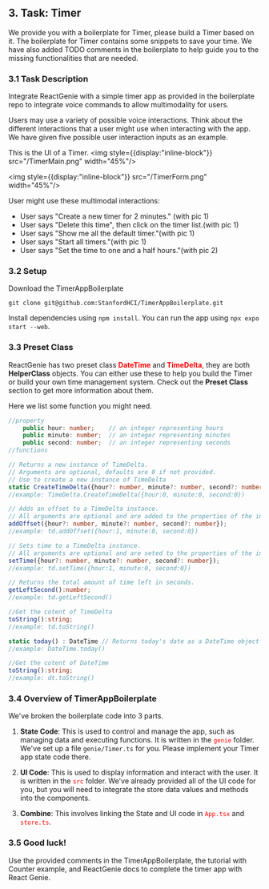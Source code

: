## 3. Task: Timer
We provide you with a boilerplate for Timer, please build a Timer based on it.
The boilerplate for Timer contains some snippets to save your time. We have also added TODO comments 
in the boilerplate to help guide you to the missing functionalities that are needed.

### 3.1 Task Description
Integrate ReactGenie with a simple timer app as provided in the boilerplate repo to integrate voice commands to 
allow multimodality for users. 

Users may use a variety of possible voice interactions. Think about the different interactions that a user 
might use when interacting with the app. We have given five possible user interaction inputs as an example.

This is the UI of a Timer. 
<img style={{display:"inline-block"}} src="/TimerMain.png" width="45%"/>

<img style={{display:"inline-block"}} src="/TimerForm.png" width="45%"/>

User might use these multimodal interactions:


* User says "Create a new timer for 2 minutes." (with pic 1)
* User says "Delete this time", then click on the timer list.(with pic 1)
* User says "Show me all the default timer."(with pic 1)
* User says "Start all timers."(with pic 1)
* User says "Set the time to one and a half hours."(with pic 2)

### 3.2 Setup
Download the TimerAppBoilerplate

```jscopy
git clone git@github.com:StanfordHCI/TimerAppBoilerplate.git
```

Install dependencies using `npm install`.
You can run the app using `npx expo start --web`.

### 3.3 Preset Class
ReactGenie has two preset class <font color='red'>**DateTime**</font> and <font color='red'>**TimeDelta**</font>, 
they are both **HelperClass** objects. You can either use these to help you build the Timer or build 
your own time management system. Check out the **Preset Class** section to get more information about them.

Here we list some function you might need.
```typescript filename="TimeDelta"
//property
    public hour: number;    // an integer representing hours
    public minute: number;  // an integer representing minutes
    public second: number;  // an integer representing seconds
//functions

// Returns a new instance of TimeDelta.
// Arguments are optional, defaults are 0 if not provided. 
// Use to create a new instance of TimeDelta
static CreateTimeDelta({hour?: number, minute?: number, second?: number}) : TimeDelta;
//example: TimeDelta.CreateTimeDelta({hour:0, minute:0, second:0})

// Adds an offset to a TimeDelta instance.
// All arguments are optional and are added to the properties of the instance
addOffset({hour?: number, minute?: number, second?: number});
//example: td.addOffset({hour:1, minute:0, second:0})

// Sets time to a TimeDelta instance.
// All arguments are optional and are seted to the properties of the instance
setTime({hour?: number, minute?: number, second?: number});
//example: td.setTime({hour:1, minute:0, second:0})

// Returns the total amount of time left in seconds.
getLeftSecond():number;
//example: td.getLeftSecond()

//Get the cotent of TimeDelta
toString():string;
//example: td.toString()
```
```typescript filename="DateTime"
static today() : DateTime // Returns today's date as a DateTime object
//example: DateTime.today()

//Get the cotent of DateTime
toString():string;
//example: dt.toString()
```

### 3.4 Overview of TimerAppBoilerplate 

We've broken the boilerplate code into 3 parts.

1. **State Code**: This is used to control and manage the app, such as managing data and executing functions. 
It is written in the <font color="red">`genie`</font> folder. We've set up a file `genie/Timer.ts` for you. Please implement 
your Timer app state code there.

2. **UI Code**: This is used to display information and interact with the user. It is written in the 
<font color="red">`src`</font> folder. We've already provided all of the UI code for you, but you will need to integrate 
the store data values and methods into the components.

3. **Combine**: This involves linking the State and UI code in <font color="red">`App.tsx`</font> and <font color="red">`store.ts`</font>.

### 3.5 Good luck!

Use the provided comments in the TimerAppBoilerplate, the tutorial with Counter example, and ReactGenie docs to 
complete the timer app with React Genie.